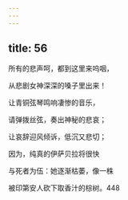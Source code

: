 ```yaml
---
---
---
```

title: 56
---




所有的悲声呵，都到这里来呜咽，

从悲剧女神深深的嗓子里出来！

让青铜弦琴鸣响凄惨的音乐，

请弹拨丝弦，奏出神秘的悲哀；

让哀辞迎风倾诉，低沉又悲切；

因为，纯真的伊萨贝拉将很快

与死者为伍：她逐渐枯萎，像一株

被印第安人砍下取香汁的棕树。448